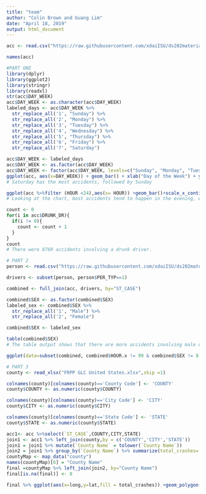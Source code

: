 ```yaml
---
title: "team"
author: "Colin Brown and Guang Lim"
date: "April 18, 2019"
output: html_document
---
```

```r
acc <- read.csv("https://raw.githubusercontent.com/xdaiISU/ds202materials/master/hwlabs/fars2017/accident.csv", stringsAsFactors = FALSE)

names(acc)
```

```r
#PART ONE
library(dplyr)
library(ggplot2)
library(stringr)
library(readxl)
str(acc$DAY_WEEK)
acc$DAY_WEEK <- as.character(acc$DAY_WEEK)
labeled_days <- acc$DAY_WEEK %>% 
  str_replace_all('1', "Sunday") %>%
  str_replace_all('2', "Monday") %>%
  str_replace_all('3', "Tuesday") %>%
  str_replace_all('4', "Wednesday") %>%
  str_replace_all('5', "Thursday") %>%
  str_replace_all('6', "Friday") %>%
  str_replace_all('7', "Saturday")

acc$DAY_WEEK <- labeled_days
acc$DAY_WEEK <- as.factor(acc$DAY_WEEK)
acc$DAY_WEEK <- factor(acc$DAY_WEEK, levels=c("Sunday", "Monday", "Tuesday", "Wednesday", "Thursday", "Friday", "Saturday"))
ggplot(acc, aes(x=DAY_WEEK)) + geom_bar() + xlab("Day of the Week") + ylab("Accidents") + ggtitle("Accidents per Day of the Week")
# Saturday has the most accidents, followed by Sunday

ggplot(acc %>%filter (HOUR <24),aes(x= HOUR)) +geom_bar()+scale_x_continuous(breaks = seq(0,23,1)) + ylab("Accidents") + ggtitle("Car Accidents by Time of Day")
# Looking at the chart, most accidents tend to happen in the evening, with the most accidents happening at hour 18, or 6:00pm.

count <- 0
for(i in acc$DRUNK_DR){
  if(i != 0){
    count <- count + 1
  }
}
count
# There were 8769 accidents involving a drunk driver.

```

```r
# PART 2
person <- read.csv("https://raw.githubusercontent.com/xdaiISU/ds202materials/master/hwlabs/fars2017/person.csv")

drivers <- subset(person, person$PER_TYP==1)

combined <- full_join(acc, drivers, by="ST_CASE")

combined$SEX <- as.factor(combined$SEX)
labeled_sex <- combined$SEX %>%
  str_replace_all('1', "Male") %>%
  str_replace_all('2', "Female")

combined$SEX <- labeled_sex

table(combined$SEX)
# The table output shows that there are more accidents involving male drivers than female drivers

ggplot(data=subset(combined, combined$HOUR.x != 99 & combined$SEX != 8 & combined$SEX != 9), aes(x=HOUR.x, fill=SEX)) + geom_bar() + facet_wrap(~DAY_WEEK) + xlab("Hour of the Day") + ylab("Accidents") + ggtitle("Accidents by Hour and Sex Across Days of the Week")
```

```r
# PART 3
county <- read_xlsx("FRPP GLC United States.xlsx",skip =1)

colnames(county)[colnames(county)=='County Code'] <- 'COUNTY'
county$COUNTY <- as.numeric(county$COUNTY)

colnames(county)[colnames(county)=='City Code'] <- 'CITY'
county$CITY <- as.numeric(county$CITY)

colnames(county)[colnames(county)=='State Code'] <- 'STATE'
county$STATE <- as.numeric(county$STATE)

acc1<- acc %>%select(`ST_CASE`,COUNTY,CITY,STATE)
join1 <- acc1 %>% left_join(county,by = c('COUNTY','CITY','STATE'))
join1 = join1 %>% mutate(`County Name` = tolower(`County Name`))
join2 = join1 %>% group_by(`County Name`) %>% summarize(total_crashes= n())
countyMap <- map_data("county")
names(countyMap)[6] = "County Name"
final =countyMap %>% left_join(join2, by="County Name")
final[is.na(final)] <- 0

final %>% ggplot(aes(x=long,y=lat,fill = total_crashes)) +geom_polygon(aes(group = group)) +scale_fill_continuous(low='pink',high ='blue') + xlab("Longitude") + ylab("Latitude") + ggtitle("Car Accidents in the U.S. by County")



```